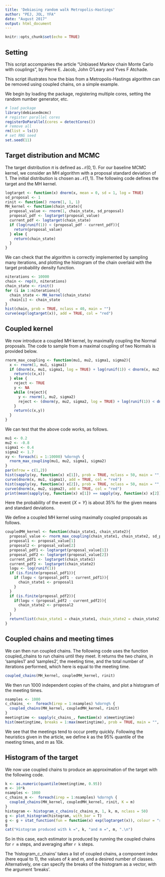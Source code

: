 ```yaml
---
title: 'Debiasing random walk Metropolis-Hastings'
author: "PEJ, JOL, YFA"
date: "August 2017"
output: html_document
---
```


```r
knitr::opts_chunk$set(echo = TRUE)
```

## Setting

This script accompanies the article "Unbiased Markov chain Monte Carlo with couplings", by Pierre E. Jacob, John O'Leary and Yves F Atchade.

This script illustrates how the bias from a Metropolis-Hastings algorithm can be removed
using coupled chains, on a simple example.

We begin by loading the package, registering multiple cores, setting the random number generator, etc.

```r
# load package
library(debiasedmcmc)
# register parallel cores
registerDoParallel(cores = detectCores())
# remove all
rm(list = ls())
# set RNG seed
set.seed(11)
```

## Target distribution and MCMC

The target distribution $\pi$ is defined as $\mathcal{N}(0,1)$. 
For our baseline MCMC kernel,
we consider an MH algorithm with a proposal standard deviation of $1$. 
The initial distribution is chosen as $\mathcal{N}(1,1)$.
The following code defines the target and the MH kernel.


```r
logtarget <- function(x) dnorm(x, mean = 0, sd = 1, log = TRUE)
sd_proposal <- 1
rinit <- function() rnorm(1, 1, 1)
MH_kernel <- function(chain_state){
  proposal_value <- rnorm(1, chain_state, sd_proposal)
  proposal_pdf <- logtarget(proposal_value)
  current_pdf <- logtarget(chain_state)
  if (log(runif(1)) < (proposal_pdf - current_pdf)){
    return(proposal_value)
  } else {
    return(chain_state)
  }
}
```

We can check that the algorithm is correctly implemented by sampling
many iterations, and plotting the histogram of the chain overlaid with the target
probability density function.

```r
niterations <- 10000
chain <- rep(0, niterations)
chain_state <- rinit()
for (i in 1:niterations){
  chain_state <- MH_kernel(chain_state)
  chain[i] <- chain_state
}
hist(chain, prob = TRUE, nclass = 40, main = "")
curve(exp(logtarget(x)), add = TRUE, col = "red")

```


## Coupled kernel

We now introduce a coupled MH kernel, by maximally coupling the Normal
proposals. The code to sample from a maximal coupling of two Normals is provided below.


```r
rnorm_max_coupling <- function(mu1, mu2, sigma1, sigma2){
  x <- rnorm(1, mu1, sigma1)
  if (dnorm(x, mu1, sigma1, log = TRUE) + log(runif(1)) < dnorm(x, mu2, sigma2, log = TRUE)){
    return(c(x,x))
  } else {
    reject <- TRUE
    y <- NA
    while (reject){
      y <- rnorm(1, mu2, sigma2)
      reject <- (dnorm(y, mu2, sigma2, log = TRUE) + log(runif(1)) < dnorm(y, mu1, sigma1, log = TRUE))
    }
    return(c(x,y))
  }
}
```

We can test that the above code works, as follows.

```r
mu1 <- 0.2
mu2 <- -0.8
sigma1 <- 0.4
sigma2 <- 1.7
xy <- foreach(i = 1:10000) %dorng% {
  rnorm_max_coupling(mu1, mu2, sigma1, sigma2)
}
par(mfrow = c(1,2))
hist(sapply(xy, function(x) x[1]), prob = TRUE, nclass = 50, main = "", xlab = "x")
curve(dnorm(x, mu1, sigma1), add = TRUE, col = "red")
hist(sapply(xy, function(x) x[2]), prob = TRUE, nclass = 50, main = "", xlab = "y")
curve(dnorm(x, mu2, sigma2), add = TRUE, col = "red")
print(mean(sapply(xy, function(x) x[1]) == sapply(xy, function(x) x[2])))
```

Here the probability of the event $\{X=Y\}$ is about $35\%$ for the given means and standard deviations.

We define a coupled MH kernel using maximally coupled proposals as follows.

```r
coupledMH_kernel <- function(chain_state1, chain_state2){
  proposal_value <- rnorm_max_coupling(chain_state1, chain_state2, sd_proposal, sd_proposal)
  proposal1 <- proposal_value[1]
  proposal2 <- proposal_value[2]
  proposal_pdf1 <- logtarget(proposal_value[1])
  proposal_pdf2 <- logtarget(proposal_value[2])
  current_pdf1 <- logtarget(chain_state1)
  current_pdf2 <- logtarget(chain_state2)
  logu <- log(runif(1))
  if (is.finite(proposal_pdf1)){
    if (logu < (proposal_pdf1 - current_pdf1)){
      chain_state1 <- proposal1
    }
  }
  if (is.finite(proposal_pdf2)){
    if(logu < (proposal_pdf2 - current_pdf2)){
      chain_state2 <- proposal2
    }
  }
  return(list(chain_state1 = chain_state1, chain_state2 = chain_state2))
}
```

## Coupled chains and meeting times

We can then run coupled chains. The following 
code uses the function coupled_chains to run chains until they meet.
It returns the two chains, in 'samples1' and 'samples2', the meeting time,
and the total number of iterations performed, which here is equal to the meeting time.

```r
coupled_chains(MH_kernel, coupledMH_kernel, rinit)
```

We then run $1000$ independent copies of the chains, and plot a histogram
of the meeting times.
```r
nsamples <- 1000
c_chains_ <-  foreach(irep = 1:nsamples) %dorng% {
  coupled_chains(MH_kernel, coupledMH_kernel, rinit)
}
meetingtime <- sapply(c_chains_, function(x) x$meetingtime)
hist(meetingtime, breaks = 1:max(meetingtime), prob = TRUE, main = "", xlab = "meeting times")
```

We see that the meetings tend to occur pretty quickly.
Following the heuristics given in the article, we define $k$ as the $95\%$ quantile of the meeting times, and $m$ as $10k$.

## Histogram of the target

We now use coupled chains to produce an approximation of the target with the following code.

```r
k <- as.numeric(quantile(meetingtime, 0.95))
m <- 10*k
nsamples <- 1000
c_chains_m <-  foreach(irep = 1:nsamples) %dorng% {
  coupled_chains(MH_kernel, coupledMH_kernel, rinit, K = m)
}
histogram <- histogram_c_chains(c_chains_m, 1, k, m, nclass = 50)
g <- plot_histogram(histogram, with_bar = T)
g <- g + stat_function(fun = function(x) exp(logtarget(x)), colour = "red", alpha = 1)
g
cat("Histogram produced with k =", k, "and m =", m, ".\n")
```

So in this case, each estimator is produced by running the coupled chains
for `r m` steps, and averaging after `r k` steps.

The 'histogram_c_chains' takes a list of coupled chains, 
a component index (here equal to $1$), the values of $k$ and $m$, 
and a desired number of classes. Alternatively, one can
specify the breaks of the histogram as a vector, with the argument 'breaks'.

